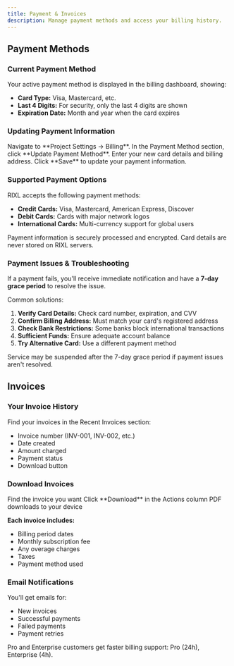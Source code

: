 ```yaml
---
title: Payment & Invoices
description: Manage payment methods and access your billing history.
---
```



## Payment Methods

### Current Payment Method

Your active payment method is displayed in the billing dashboard, showing:
- **Card Type:** Visa, Mastercard, etc.
- **Last 4 Digits:** For security, only the last 4 digits are shown
- **Expiration Date:** Month and year when the card expires

### Updating Payment Information

<Steps>
    <Step>
        Navigate to **Project Settings → Billing**.
    </Step>
    <Step>
        In the Payment Method section, click **Update Payment Method**.
    </Step>
    <Step>
        Enter your new card details and billing address.
    </Step>
    <Step>
        Click **Save** to update your payment information.
    </Step>
</Steps>

### Supported Payment Options

RIXL accepts the following payment methods:
- **Credit Cards:** Visa, Mastercard, American Express, Discover
- **Debit Cards:** Cards with major network logos
- **International Cards:** Multi-currency support for global users

<Callout type="info">
    Payment information is securely processed and encrypted. Card details are never stored on RIXL servers.
</Callout>

### Payment Issues & Troubleshooting

If a payment fails, you'll receive immediate notification and have a **7-day grace period** to resolve the issue.

Common solutions:
1. **Verify Card Details:** Check card number, expiration, and CVV
2. **Confirm Billing Address:** Must match your card's registered address
3. **Check Bank Restrictions:** Some banks block international transactions
4. **Sufficient Funds:** Ensure adequate account balance
5. **Try Alternative Card:** Use a different payment method

<Callout type="warning">
    Service may be suspended after the 7-day grace period if payment issues aren't resolved.
</Callout>

## Invoices

### Your Invoice History

Find your invoices in the Recent Invoices section:
- Invoice number (INV-001, INV-002, etc.)
- Date created
- Amount charged
- Payment status
- Download button

### Download Invoices

<Steps>
    <Step>Find the invoice you want</Step>
    <Step>Click **Download** in the Actions column</Step>
    <Step>PDF downloads to your device</Step>
</Steps>

**Each invoice includes:**
- Billing period dates
- Monthly subscription fee
- Any overage charges
- Taxes
- Payment method used

### Email Notifications

You'll get emails for:
- New invoices
- Successful payments
- Failed payments
- Payment retries

<Callout type="info">
    Pro and Enterprise customers get faster billing support: Pro (24h), Enterprise (4h).
</Callout>